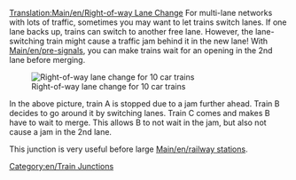 [[Translation:Main/en/Right-of-way Lane Change]]
{{en/-}}{{junctionsmenu}}
For multi-lane networks with lots of traffic, sometimes you may want to let trains switch lanes.   If one lane backs up, trains can switch to another free lane.  However, the lane-switching train might cause a traffic jam behind it in the new lane!  With [[Main/en/pre-signals]], you can make trains wait for an opening in the 2nd lane before merging.

[[File:en/Right-of-way lane change.png|none|frame|Right-of-way lane change for 10 car trains]]

In the above picture, train A is stopped due to a jam further ahead.  Train B decides to go around it by switching lanes.  Train C comes and makes B have to wait to merge.  This allows B to not wait in the jam, but also not cause a jam in the 2nd lane.

This junction is very useful before large [[Main/en/railway station]]s.

[[Category:en/Train Junctions]]
